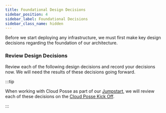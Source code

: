 ```yaml
---
title: Foundational Design Decisions
sidebar_position: 4
sidebar_label: Foundational Decisions
sidebar_class_name: hidden
---
```


<Intro>
Before we start deploying any infrastructure, we must first make key design decisions regarding the foundation of our architecture.
</Intro>

### Review Design Decisions

Review each of the following design decisions and record your decisions now. We will need the results of these decisions
going forward.

<DocCardList />

:::tip

When working with Cloud Posse as part of our [Jumpstart](/jumpstart), we will review each of these decisions on the
[Cloud Posse Kick Off](/learn/jumpstart/kick-off/).

:::
